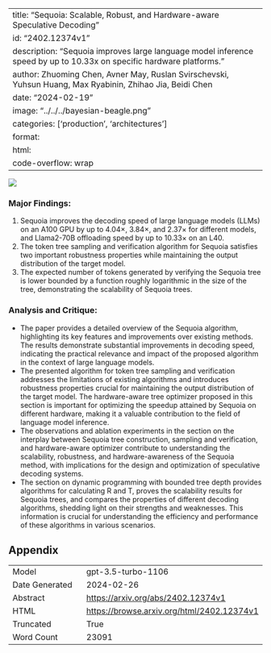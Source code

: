 
---
title: "Sequoia: Scalable, Robust, and Hardware-aware Speculative Decoding"
id: "2402.12374v1"
description: "Sequoia improves large language model inference speed by up to 10.33x on specific hardware platforms."
author: Zhuoming Chen, Avner May, Ruslan Svirschevski, Yuhsun Huang, Max Ryabinin, Zhihao Jia, Beidi Chen
date: "2024-02-19"
image: "../../../bayesian-beagle.png"
categories: ['production', 'architectures']
format:
  html:
    code-overflow: wrap
---

![](../../../bayesian-beagle.png)

### Major Findings:
1. Sequoia improves the decoding speed of large language models (LLMs) on an A100 GPU by up to 4.04×, 3.84×, and 2.37× for different models, and Llama2-70B offloading speed by up to 10.33× on an L40.
2. The token tree sampling and verification algorithm for Sequoia satisfies two important robustness properties while maintaining the output distribution of the target model.
3. The expected number of tokens generated by verifying the Sequoia tree is lower bounded by a function roughly logarithmic in the size of the tree, demonstrating the scalability of Sequoia trees.

### Analysis and Critique:
- The paper provides a detailed overview of the Sequoia algorithm, highlighting its key features and improvements over existing methods. The results demonstrate substantial improvements in decoding speed, indicating the practical relevance and impact of the proposed algorithm in the context of large language models.
- The presented algorithm for token tree sampling and verification addresses the limitations of existing algorithms and introduces robustness properties crucial for maintaining the output distribution of the target model. The hardware-aware tree optimizer proposed in this section is important for optimizing the speedup attained by Sequoia on different hardware, making it a valuable contribution to the field of language model inference.
- The observations and ablation experiments in the section on the interplay between Sequoia tree construction, sampling and verification, and hardware-aware optimizer contribute to understanding the scalability, robustness, and hardware-awareness of the Sequoia method, with implications for the design and optimization of speculative decoding systems.
- The section on dynamic programming with bounded tree depth provides algorithms for calculating R and T, proves the scalability results for Sequoia trees, and compares the properties of different decoding algorithms, shedding light on their strengths and weaknesses. This information is crucial for understanding the efficiency and performance of these algorithms in various scenarios.

## Appendix

|          |          |
|----------|----------|
| Model     | gpt-3.5-turbo-1106       |
| Date Generated     | 2024-02-26       |
| Abstract | [https://arxiv.org/abs/2402.12374v1](https://arxiv.org/abs/2402.12374v1)        |
| HTML     | [https://browse.arxiv.org/html/2402.12374v1](https://browse.arxiv.org/html/2402.12374v1)       |
| Truncated       | True       |
| Word Count       | 23091       |